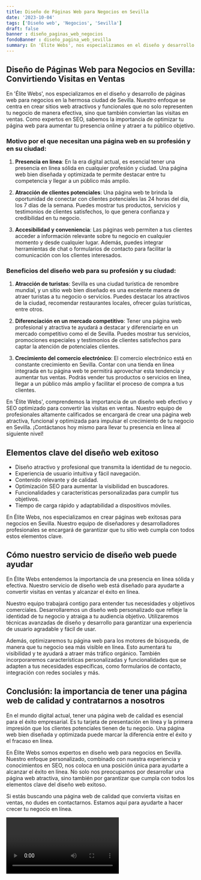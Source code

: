 ```yaml
---
title: Diseño de Páginas Web para Negocios en Sevilla
date: '2023-10-04'
tags: ['Diseño web', 'Negocios', 'Sevilla']
draft: false
banner : diseño_paginas_web_negocios
fondoBanner : diseño_pagina_web_sevilla
summary: En 'Élite Webs', nos especializamos en el diseño y desarrollo de páginas web para negocios en la hermosa ciudad de Sevilla. Nuestro enfoque se centra en crear sitios web atractivos y funcionales que no solo representen tu negocio de manera efectiva, sino que también conviertan las visitas en ventas. Como expertos en SEO, sabemos la importancia de optimizar tu página web para aumentar tu presencia online y atraer a tu público objetivo.
---
```


## Diseño de Páginas Web para Negocios en Sevilla: Convirtiendo Visitas en Ventas

En 'Élite Webs', nos especializamos en el diseño y desarrollo de páginas web para negocios en la hermosa ciudad de Sevilla. Nuestro enfoque se centra en crear sitios web atractivos y funcionales que no solo representen tu negocio de manera efectiva, sino que también conviertan las visitas en ventas. Como expertos en SEO, sabemos la importancia de optimizar tu página web para aumentar tu presencia online y atraer a tu público objetivo.

### Motivo por el que necesitan una página web en su profesión y en su ciudad:

1. **Presencia en línea**: En la era digital actual, es esencial tener una presencia en línea sólida en cualquier profesión y ciudad. Una página web bien diseñada y optimizada te permite destacar entre tu competencia y llegar a un público más amplio.

2. **Atracción de clientes potenciales**: Una página web te brinda la oportunidad de conectar con clientes potenciales las 24 horas del día, los 7 días de la semana. Puedes mostrar tus productos, servicios y testimonios de clientes satisfechos, lo que genera confianza y credibilidad en tu negocio.

3. **Accesibilidad y conveniencia**: Las páginas web permiten a tus clientes acceder a información relevante sobre tu negocio en cualquier momento y desde cualquier lugar. Además, puedes integrar herramientas de chat o formularios de contacto para facilitar la comunicación con los clientes interesados.

### Beneficios del diseño web para su profesión y su ciudad:

1. **Atracción de turistas**: Sevilla es una ciudad turística de renombre mundial, y un sitio web bien diseñado es una excelente manera de atraer turistas a tu negocio o servicios. Puedes destacar los atractivos de la ciudad, recomendar restaurantes locales, ofrecer guías turísticas, entre otros.

2. **Diferenciación en un mercado competitivo**: Tener una página web profesional y atractiva te ayudará a destacar y diferenciarte en un mercado competitivo como el de Sevilla. Puedes mostrar tus servicios, promociones especiales y testimonios de clientes satisfechos para captar la atención de potenciales clientes.

3. **Crecimiento del comercio electrónico**: El comercio electrónico está en constante crecimiento en Sevilla. Contar con una tienda en línea integrada en tu página web te permitirá aprovechar esta tendencia y aumentar tus ventas. Podrás vender tus productos o servicios en línea, llegar a un público más amplio y facilitar el proceso de compra a tus clientes.

En 'Élite Webs', comprendemos la importancia de un diseño web efectivo y SEO optimizado para convertir las visitas en ventas. Nuestro equipo de profesionales altamente calificados se encargará de crear una página web atractiva, funcional y optimizada para impulsar el crecimiento de tu negocio en Sevilla. ¡Contáctanos hoy mismo para llevar tu presencia en línea al siguiente nivel!

<GifSeo />

<Cta />

## Elementos clave del diseño web exitoso

- Diseño atractivo y profesional que transmita la identidad de tu negocio.
- Experiencia de usuario intuitiva y fácil navegación.
- Contenido relevante y de calidad.
- Optimización SEO para aumentar la visibilidad en buscadores.
- Funcionalidades y características personalizadas para cumplir tus objetivos.
- Tiempo de carga rápido y adaptabilidad a dispositivos móviles.

En Élite Webs, nos especializamos en crear páginas web exitosas para negocios en Sevilla. Nuestro equipo de diseñadores y desarrolladores profesionales se encargará de garantizar que tu sitio web cumpla con todos estos elementos clave.

## Cómo nuestro servicio de diseño web puede ayudar

En Élite Webs entendemos la importancia de una presencia en línea sólida y efectiva. Nuestro servicio de diseño web está diseñado para ayudarte a convertir visitas en ventas y alcanzar el éxito en línea.

Nuestro equipo trabajará contigo para entender tus necesidades y objetivos comerciales. Desarrollaremos un diseño web personalizado que refleje la identidad de tu negocio y atraiga a tu audiencia objetivo. Utilizaremos técnicas avanzadas de diseño y desarrollo para garantizar una experiencia de usuario agradable y fácil de usar.

Además, optimizaremos tu página web para los motores de búsqueda, de manera que tu negocio sea más visible en línea. Esto aumentará tu visibilidad y te ayudará a atraer más tráfico orgánico. También incorporaremos características personalizadas y funcionalidades que se adapten a tus necesidades específicas, como formularios de contacto, integración con redes sociales y más.

## Conclusión: la importancia de tener una página web de calidad y contratarnos a nosotros

En el mundo digital actual, tener una página web de calidad es esencial para el éxito empresarial. Es tu tarjeta de presentación en línea y la primera impresión que los clientes potenciales tienen de tu negocio. Una página web bien diseñada y optimizada puede marcar la diferencia entre el éxito y el fracaso en línea.

En Élite Webs somos expertos en diseño web para negocios en Sevilla. Nuestro enfoque personalizado, combinado con nuestra experiencia y conocimientos en SEO, nos coloca en una posición única para ayudarte a alcanzar el éxito en línea. No solo nos preocupamos por desarrollar una página web atractiva, sino también por garantizar que cumpla con todos los elementos clave del diseño web exitoso.

Si estás buscando una página web de calidad que convierta visitas en ventas, no dudes en contactarnos. Estamos aquí para ayudarte a hacer crecer tu negocio en línea.

<Video />

<CtaBot job='Negocios' city='Sevilla'/>

<Gmaps query='Sevilla+españa+maps' />